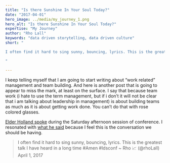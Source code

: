 ```yaml
---
title: "Is there Sunshine In Your Soul Today?"
date: "2017-04-01"
hero_image: ../media/my_journey_1.png
hero_alt: "Is there Sunshine In Your Soul Today?"
expertise: "My Journey"
author: "Rho Lall"
keywords: "data driven storytelling, data driven culture"
short: "

I often find it hard to sing sunny, bouncing, lyrics. This is the greatest talk I have heard in a long time

"

---
```

I keep telling myself that I am going to start writing about “work related” management and team building. And here is another post that is going to appear to miss the mark, at least on the surface. I say that because team work (i hate to use the term management, but if i don’t it will not be clear that i am talking about leadership in management) is about building teams as much as it is about getting work done. You can’t do that with rose colored glasses.

[Elder Holland spoke](https://www.churchofjesuschrist.org/study/general-conference/2017/04/songs-sung-and-unsung?lang=eng) during the Saturday afternoon session of conference. I resonated with [what he said](https://www.churchofjesuschrist.org/study/general-conference/2017/04/songs-sung-and-unsung?lang=eng) because I feel this is the conversation we should be having.

>I often find it hard to sing sunny, bouncing, lyrics. This is the greatest talk I have heard in a long time #Amen #ldsconf ~ Rho 📈 (@rhoLall) April 1, 2017